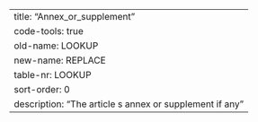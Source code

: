 ---
title: "Annex_or_supplement"
code-tools: true
old-name: LOOKUP
new-name: REPLACE
table-nr: LOOKUP
sort-order: 0
description: "The article s annex or supplement if any"
---